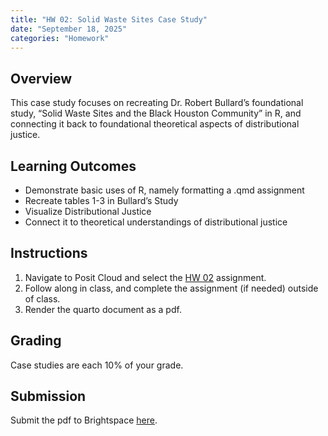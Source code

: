 ```yaml
---
title: "HW 02: Solid Waste Sites Case Study"
date: "September 18, 2025"
categories: "Homework"
---
```



## Overview 
This case study focuses on recreating Dr. Robert Bullard's foundational study, "Solid Waste Sites and the Black Houston Community" in R, and connecting it back to foundational theoretical aspects of distributional justice. 

## Learning Outcomes
- Demonstrate basic uses of R,  namely formatting a .qmd assignment
- Recreate tables 1-3 in Bullard's Study 
- Visualize Distributional Justice
- Connect it to theoretical understandings of distributional justice


## Instructions
1. Navigate to Posit Cloud and select the [HW 02](https://posit.cloud/spaces/686564/content/all?sort=name_asc) assignment. 
2. Follow along in class, and complete the assignment (if needed) outside of class.
3. Render the quarto document as a pdf.

## Grading

Case studies are each 10% of your grade.

## Submission
Submit the pdf to Brightspace [here]().